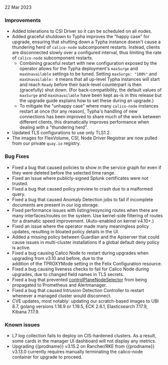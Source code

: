 22 Mar 2023

### Improvements

- Added tolerations to CSI Driver so it can be scheduled on all nodes.
- Added graceful shutdown to Typha improves the "happy case" for upgrade, ensuring that shutting down a Typha instance doesn't cause a thundering herd of `calico-node` subcomponent restarts. Instead, clients are disconnected slowly over a configured interval, thus limiting the rate of `calico-node` subcomponent restarts.
  - Combining graceful restart with new configuration exposed by the operator allows for the Typha deployment's `maxSurge`
  and `maxUnavailable` settings to be tuned. Setting `maxSurge: "100%"` and `maxUnavailable: 0` means that all up-level
  Typha instances will start and reach `Ready` before their back-level counterpart is then (gracefully) shut down.
  (For back-compatibility, the default values of `maxSurge` and `maxUnavailable` have been kept as-is in this release
  but the upgrade guide explains how to set these during an upgrade.)
  - To mitigate the "unhappy case" where many `calico-node` instances restart at once (for any reason), Typha's handling
  of new connections has been improved to share much of the work between different clients, this dramatically improves
  performance when dealing with a "thundering herd".
- Updated TLS configurations to use only TLS1.2.
- The images for FlexVolume, CSI, Node Driver Registrar are now pulled from our private `quay.io` registry.

### Bug Fixes

- Fixed a bug that caused policies to show in the service graph for even if they were deleted before the selected time range.
- Fixed an issue where publicly-signed Splunk certificates were not trusted.
- Fixed a bug that caused policy preview to crash due to a malformed query.
- Fixed a bug that caused Anomaly Detection jobs to fail if incomplete documents are present in our log storage.
- Fixed performance issues with listing/resyncing routes when there are many interfaces/routes on the system. Use kernel-side filtering of routes for a dramatic speed improvement. (Auto-enabled on kernel v4.10+.)
- Fixed an issue where the operator made many meaningless policy updates, resulting in bloated policy details in the UI.
- Added a missing policy between Guardian and the Apiserver that could cause issues in multi-cluster installations if a global default deny policy is active.
- Fixed a bug causing Calico Node to restart during upgrades when upgrading from v3.10 and before, due to the  
  addition of the TPROXYMode setting in the Felix Configuration resource.
- Fixed a bug causing liveness checks to fail for Calico Node during upgrades, due to changed field names in TLS secrets.
- Fixed a bug that prevented [controlPlaneNodeSelector](../../reference/installation/api.mdx#operator.tigera.io/v1.InstallationSpec)
  from being propagated to Prometheus and Alertmanager.
- Fixed a bug that caused Intrusion Detection Controller to restart whenever a managed cluster would disconnect.
- CVE updates, most notably: updating our scratch-based images to UBI 8.7, golang versions 1.18.9 or 1.19.5, ECK 2.6.1, Elasticsearch 7.17.9, Kibana 7.17.9.

### Known issues

- L7 log collection fails to deploy on CIS-hardened clusters. As a result, some cards in the manager UI dashboard will not display any metrics.
- Upgrading {{prodname}} v3.15.2 on Rancher/RKE from {{prodname}} v3.13.0 currently requires manually terminating the calico-node container for upgrade to proceed.
